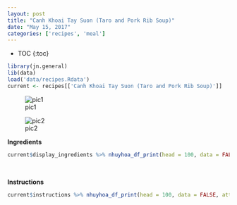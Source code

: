 ```yaml
---
layout: post
title: "Canh Khoai Tay Suon (Taro and Pork Rib Soup)"
date: "May 15, 2017"
categories: ['recipes', 'meal']
---
```


* TOC
{:toc}

```r
library(jn.general)
lib(data)
load('data/recipes.Rdata')
current <- recipes[['Canh Khoai Tay Suon (Taro and Pork Rib Soup)']]
```

![pic1](http://jnguyen92.github.io/nhuyhoa/figure/food/Canh Khoai Tay Suon.JPG)

![pic2](http://jnguyen92.github.io/nhuyhoa/figure/food/Canh Khoai Tay Suon2.JPG)

**Ingredients**

```r
current$display_ingredients %>% nhuyhoa_df_print(head = 100, data = FALSE, attribute = "class = \"presenttab\"")
```

<br>

**Instructions**

```r
current$instructions %>% nhuyhoa_df_print(head = 100, data = FALSE, attribute = "class = \"presenttabnoh\"")
```

